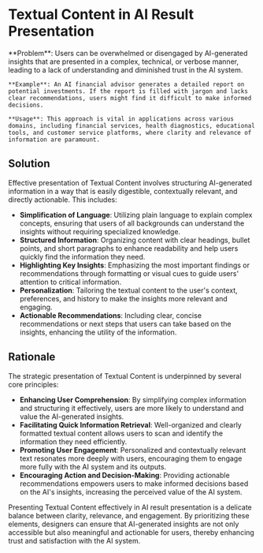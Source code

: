 # Textual Content in AI Result Presentation

   <div className="bg-neutral-100 dark:bg-neutral-800 px-16 py-10 border">
    **Problem**: Users can be overwhelmed or disengaged by AI-generated insights that are presented in a complex, technical, or verbose manner, leading to a lack of understanding and diminished trust in the AI system.

    **Example**: An AI financial advisor generates a detailed report on potential investments. If the report is filled with jargon and lacks clear recommendations, users might find it difficult to make informed decisions.

    **Usage**: This approach is vital in applications across various domains, including financial services, health diagnostics, educational tools, and customer service platforms, where clarity and relevance of information are paramount.

   </div>

## Solution

Effective presentation of Textual Content involves structuring AI-generated information in a way that is easily digestible, contextually relevant, and directly actionable. This includes:

- **Simplification of Language**: Utilizing plain language to explain complex concepts, ensuring that users of all backgrounds can understand the insights without requiring specialized knowledge.
- **Structured Information**: Organizing content with clear headings, bullet points, and short paragraphs to enhance readability and help users quickly find the information they need.
- **Highlighting Key Insights**: Emphasizing the most important findings or recommendations through formatting or visual cues to guide users' attention to critical information.
- **Personalization**: Tailoring the textual content to the user's context, preferences, and history to make the insights more relevant and engaging.
- **Actionable Recommendations**: Including clear, concise recommendations or next steps that users can take based on the insights, enhancing the utility of the information.

## Rationale

The strategic presentation of Textual Content is underpinned by several core principles:

- **Enhancing User Comprehension**: By simplifying complex information and structuring it effectively, users are more likely to understand and value the AI-generated insights.
- **Facilitating Quick Information Retrieval**: Well-organized and clearly formatted textual content allows users to scan and identify the information they need efficiently.
- **Promoting User Engagement**: Personalized and contextually relevant text resonates more deeply with users, encouraging them to engage more fully with the AI system and its outputs.
- **Encouraging Action and Decision-Making**: Providing actionable recommendations empowers users to make informed decisions based on the AI's insights, increasing the perceived value of the AI system.

Presenting Textual Content effectively in AI result presentation is a delicate balance between clarity, relevance, and engagement. By prioritizing these elements, designers can ensure that AI-generated insights are not only accessible but also meaningful and actionable for users, thereby enhancing trust and satisfaction with the AI system.
